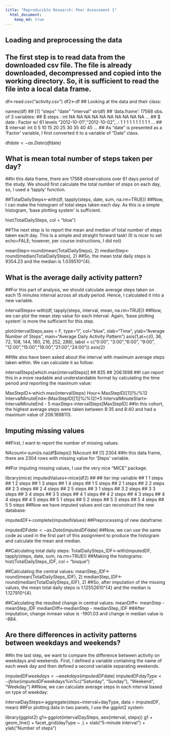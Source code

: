 ```yaml
---
title: "Reproducible Research: Peer Assessment 1"
  html_document:
    keep_md: true
---
```



## Loading and preprocessing the data

## The first step is to read data from the downloaded csv file. The file is already downloaded, decompressed and copied into the working directory. So, it is sufficient to read the file into a local data frame.

df<-read.csv("activity.csv")
df2<-df
## Looking at the data and their class:

names(df)
## [1] "steps"    "date"     "interval"
str(df)
## 'data.frame':    17568 obs. of  3 variables:
##  $ steps   : int  NA NA NA NA NA NA NA NA NA NA ...
##  $ date    : Factor w/ 61 levels "2012-10-01","2012-10-02",..: 1 1 1 1 1 1 1 1 1 1 ...
##  $ interval: int  0 5 10 15 20 25 30 35 40 45 ...
## As “date” is presented as a ‘Factor’ variable, I first converted it to a variable of “Date” class.

df$date<-as.Date(df$date)




## What is mean total number of steps taken per day?

##In this data frame, there are 17568 observations over 61 days period of the study. We should first calculate the total number of steps on each day, so, I used a ‘tapply’ function.

##TotalDailySteps<-with(df, tapply(steps, date, sum, na.rm=TRUE))
##Now, I can make the histogram of total steps taken each day. As this is a simple histogram, ‘base plotting system’ is sufficient.

hist(TotalDailySteps, col = "blue")

##The next step is to report the mean and median of total number of steps taken each day. This is a simple and straight forward task! (It is nicer to set echo=FALE; however, per course instructions, I did not)

meanStep<-round(mean(TotalDailySteps), 2)
medianStep<-round(median(TotalDailySteps), 2)
##So, the mean total daily steps is 9354.23 and the median is 1.039510^{4}.


## What is the average daily activity pattern?

##For this part of analysis, we should calculate average steps taken on each 15 minutes interval across all study period. Hence, I calculated it into a new variable.

intervalSteps<-with(df, tapply(steps, interval, mean, na.rm=TRUE))
##Now, we can plot the mean step value for each interval. Again, ‘base plotting system’ is more the sufficient for this step.

plot(intervalSteps,axes = F, type="l", col="blue", xlab="Time", ylab="Average Number of Steps", main="Average Daily Activity Pattern")
axis(1,at=c(0, 36, 72, 108, 144, 180, 216, 252, 288), label = c("0:00", "3:00","6:00", "9:00", "12:00","15:00","18:00","21:00","24:00"))
axis(2)


##We also have been asked about the interval with maximum average steps taken within. We can calculate it as follow:

intervalSteps[which.max(intervalSteps)]
##      835 
## 206.1698
##I can report this in a more readable and understandable format by calculating the time period and reporting the maximum value:

MaxStepID<-which.max(intervalSteps)
Hour<-MaxStepID[[1]]%/%12
IntervalMinuteEnd<-(MaxStepID[[1]]%/%12)*5
IntervalMinuteStart<-IntervalMinuteEnd - 5
maxStep<-intervalSteps[MaxStepID]
##In this cohort, the highest average steps were taken between 8:35 and 8:40 and had a maximum value of 206.1698113.

## Imputing missing values

##First, I want to report the number of missing values.

NAcount<-sum(is.na(df$steps))
NAcount
## [1] 2304
##In this data frame, there are 2304 rows with missing value for ‘Steps’ variable.

##For imputing missing values, I use the very nice “MICE” package.

library(mice)
imputedValues<-mice(df2)
## 
##  iter imp variable
##   1   1  steps
##   1   2  steps
##   1   3  steps
##   1   4  steps
##   1   5  steps
##   2   1  steps
##   2   2  steps
##   2   3  steps
##   2   4  steps
##   2   5  steps
##   3   1  steps
##   3   2  steps
##   3   3  steps
##   3   4  steps
##   3   5  steps
##   4   1  steps
##   4   2  steps
##   4   3  steps
##   4   4  steps
##   4   5  steps
##   5   1  steps
##   5   2  steps
##   5   3  steps
##   5   4  steps
##   5   5  steps
##Now we have imputed values and can reconstruct the new database:

imputedDF<-complete(imputedValues)
##Preprocessing of new dataframe:

imputedDF$date<-as.Date(imputedDF$date)
##Now, we can use the same code as used in the first part of this assignment to produce the histogram and calculate the mean and median.

##Calculating total daily steps:
TotalDailySteps_IDF<-with(imputedDF, tapply(steps, date, sum, na.rm=TRUE))
##Making the histograms:
hist(TotalDailySteps_IDF, col = "bisque")


##Calculating the central values:
meanStep_IDF<-round(mean(TotalDailySteps_IDF), 2)
medianStep_IDF<-round(median(TotalDailySteps_IDF), 2)
##So, after imputation of the missing values, the mean total daily steps is 1.12552610^{4} and the median is 1.127910^{4}.

##Calculating the resulted change in central values:
meanDiff<- meanStep - meanStep_IDF
medianDiff<-medianStep - medianStep_IDF
##After imputation, change inmean value is -1901.03 and change in median value is -884.

## Are there differences in activity patterns between weekdays and weekends?
##In the last step, we want to compare the difference between activity on weekdays and weekends. First, I defined a variable containing the name of each week day and then defined a second variable separating weekends.

imputedDF$weekdays<-weekdays(imputedDF$date)
imputedDF$dayType<-ifelse(imputedDF$weekdays%in%c("Saturday", "Sunday"), "Weekend", "Weekday")
##Now, we can calculate average steps in each interval based on type of weekday:

intervalDaySteps<-aggregate(steps~interval+dayType, data = imputedDF, mean)
##For plotting data in two panels, I use the ggplot2 system:

library(ggplot2)
g1<-ggplot(intervalDaySteps, aes(interval, steps))
g1 + geom_line() +
        facet_grid(dayType ~ .) +
        xlab("5-minute interval") + 
        ylab("Number of steps")
